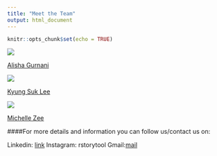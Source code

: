 ```yaml
---
title: "Meet the Team"
output: html_document
---
```


```r
knitr::opts_chunk$set(echo = TRUE)
```


![](pictures/alishapic.png)

[Alisha Gurnani](https://www.linkedin.com/in/alisha-gurnani-4015a4167/) 


![](pictures/kyungpic.png)

[Kyung Suk Lee](https://www.linkedin.com/in/kyungsuklee/) 



![](pictures/michellepic.png)

[Michelle Zee](https://www.linkedin.com/in/michelleazee/) 






####For more details and information you can follow us/contact us on:

Linkedin: [link](<https://www.linkedin.com/company/rstorytool>)
Instagram: rstorytool
Gmail:[mail](mailto:rstorytool@gmail.com)